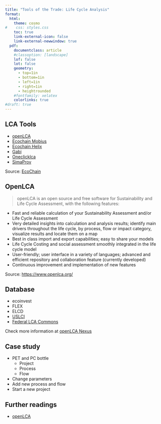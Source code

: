 ```yaml
---
title: "Tools of the Trade: Life Cycle Analysis"
format: 
  html: 
    theme: cosmo
#    css: styles.css
    toc: true
    link-external-icon: false
    link-external-newwindow: true
  pdf: 
    documentclass: article
    #classoption: [landscape]
    lof: false
    lot: false
    geometry:
      - top=1in
      - bottom=1in
      - left=1in
      - right=1in
      - heightrounded
    #fontfamily: xelatex
    colorlinks: true
#draft: true
---
```


## LCA Tools

- [openLCA](http://www.openlca.org)  
- [Ecochain Mobius](http://ecochain.com/mobius)  
- [Ecochain Helix](http://ecochain.com/helix )  
- [Gabi](http://www.gabi-software.com)  
- [Oneclicklca](http://www.oneclicklca.com/)  
- [SimaProv](http://www.simapro.com) 

Source: [EcoChain](https://ecochain.com/blog/life-cycle-assessment-software-overview-comparison/)

## OpenLCA

>openLCA is an open source and free software for Sustainability and Life Cycle Assessment, with the following features:

- Fast and reliable calculation of your Sustainability Assessment and/or Life Cycle Assessment
- Very detailed insights into calculation and analysis results; identify main drivers
throughout the life cycle, by process, flow or impact category, visualize results and
locate them on a map
- Best in class import and export capabilities; easy to share your models
- Life Cycle Costing and social assessment smoothly integrated in the life cycle model
- User-friendly; user interface in a variety of languages; advanced and efficient
repository and collaboration feature (currently developed)
- Continuous improvement and implementation of new features

Source: <https://www.openlca.org/>


## Database

- ecoinvest  
- FLEX
- ELCD  
- [USLCI](https://www.nrel.gov/lci/)
- [Federal LCA Commons](https://www.lcacommons.gov/lca-collaboration/)

Check more information at [openLCA Nexus](https://nexus.openlca.org/)


## Case study 

- PET and PC bottle 
  - Project  
  - Process  
  - Flow  

- Change parameters  
- Add new process and flow  
- Start a new project  


## Further readings

- [openLCA](https://www.openlca.org/)  
